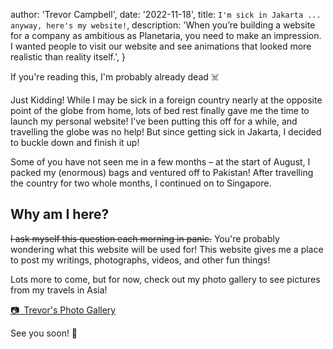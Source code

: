 
  author: 'Trevor Campbell',
  date: '2022-11-18',
  title: `I'm sick in Jakarta ... anyway, here's my website!`,
  description:
    'When you’re building a website for a company as ambitious as Planetaria, you need to make an impression. I wanted people to visit our website and see animations that looked more realistic than reality itself.',
}


If you're reading this, I'm probably already dead ☠️

Just Kidding! While I may be sick in a foreign country nearly at the opposite point of the globe from home, lots of bed rest finally gave me the time to launch my personal website! I've been putting this off for a while, and travelling the globe was no help! But since getting sick in Jakarta, I decided to buckle down and finish it up!

Some of you have not seen me in a few months – at the start of August, I packed my (enormous) bags and ventured off to Pakistan! After travelling the country for two whole months, I continued on to Singapore.

## Why am I here?

~~I ask myself this question each morning in panic.~~
You're probably wondering what this website will be used for! This website gives me a place to post my writings, photographs, videos, and other fun things!

Lots more to come, but for now, check out my photo gallery to see pictures from my travels in Asia!

[📷 Trevor's Photo Gallery](/gallery)

See you soon! 👋
